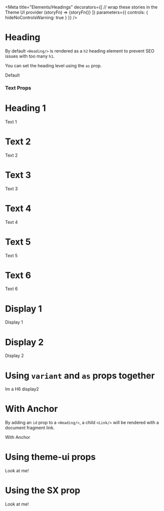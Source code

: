 


<Meta
  title="Elements/Headings"
  decorators={[
    // wrap these stories in the Theme UI provider
    (storyFn) => <ThemeUIRenderer>{storyFn()}</ThemeUIRenderer>
  ]}
  parameters={{
    controls: { hideNoControlsWarning: true }
  }}
/>

# Heading

By default `<Heading/>` is rendered as a `h2` heading element to prevent SEO issues with too many `h1`.

You can set the heading level using the `as` prop.

<Preview>
  <Story name="Default">
    <Heading>Default</Heading>
  </Story>
</Preview>

### Text Props

<ComponentSupport themeUi={true}/>

<ThemeUIVariantGroup name="text" defaultStylesName="styles.hX"/>

<Props of={Heading} />

# Heading 1

<Preview>
  <Story name="Heading 1">
    <Heading as="h1">Text 1</Heading>
  </Story>
</Preview>

# Text 2

<Preview>
  <Story name="Heading 2">
    <Heading as="h2">Text 2</Heading>
  </Story>
</Preview>

# Text 3

<Preview>
  <Story name="Heading 3">
    <Heading as="h3">Text 3</Heading>
  </Story>
</Preview>

# Text 4

<Preview>
  <Story name="Heading 4">
    <Heading as="h4">Text 4</Heading>
  </Story>
</Preview>

# Text 5

<Preview>
  <Story name="Heading 5">
    <Heading as="h5">Text 5</Heading>
  </Story>
</Preview>

# Text 6

<Preview>
  <Story name="Heading 6">
    <Heading as="h6">Text 6</Heading>
  </Story>
</Preview>

# Display 1

<Preview>
  <Story name="Display 1">
    <Heading variant="display1">Display 1</Heading>
  </Story>
</Preview>

# Display 2

<Preview>
  <Story name="Display 2">
    <Heading variant="display2">Display 2</Heading>
  </Story>
</Preview>

# Using `variant` and `as` props together

<Preview>
  <Story name="Using `variant` and `as` props together">
    <Heading variant="display2" as="h6">Im a H6 display2</Heading>
  </Story>
</Preview>

# With Anchor

By adding an `id` prop to a `<Heading/>`, a child `<Link/>` will be rendered with a document fragment link.

<Preview>
  <Story name="With Anchor">
    <Heading id="withAnchor">With Anchor</Heading>
  </Story>
</Preview>

# Using theme-ui props

<Preview>
  <Story name="Using theme-ui props">
    <Heading color="primary" p={4}>Look at me!</Heading>
  </Story>
</Preview>

# Using the SX prop

<Preview>
  <Story name="Using the SX prop">
    <Heading sx={{padding: 4, color: 'red.6'}}>Look at me!</Heading>
  </Story>
</Preview>
